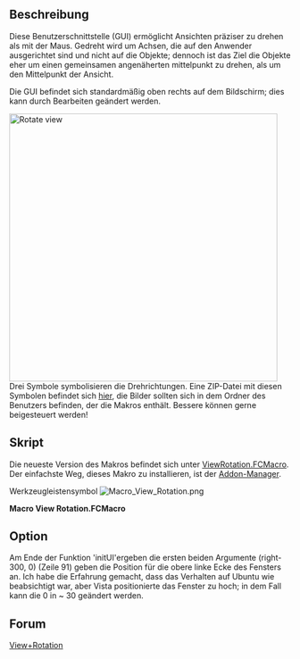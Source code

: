 <languages/>

{{Macro/de
|Name=Makro Ansicht drehen
|Icon=Macro_View_Rotation.png
|Translate=View-Rotation
|Description=Diese Benutzerschnittstelle (GUI) ermöglicht Ansichten präziser zu drehen als mit der Maus. Gedreht wird um Achsen, die auf den Anwender ausgerichtet sind und nicht auf die Objekte; dennoch ist das Ziel die Objekte eher um einen gemeinsamen angenäherten mittelpunkt zu drehen, als um den Mittelpunkt der Ansicht.<br />
Die GUI befindet sich standardmäßig oben rechts auf dem Bildschirm; dies kann durch Bearbeiten geändert werden.<br />
<br />
[https://forum.freecad.org/download/file.php?id=453 Icons Package]
|Author=Joe Dowsett
|Version=1.0
|Date=2012-01-04
|FCVersion=Alle
|Download=[https://wiki.freecad.org/images/a/af/Macro_View_Rotation.png ToolBar Icon]
|SeeAlso=[[Macro_Rotate_View|Macro Rotate View]], [[Macro_FCCamera|Macro FCCamera]]
}}

<span id="Description"></span>
==Beschreibung==

Diese Benutzerschnittstelle (GUI) ermöglicht Ansichten präziser zu drehen als mit der Maus. Gedreht wird um Achsen, die auf den Anwender ausgerichtet sind und nicht auf die Objekte; dennoch ist das Ziel die Objekte eher um einen gemeinsamen angenäherten mittelpunkt zu drehen, als um den Mittelpunkt der Ansicht.

Die GUI befindet sich standardmäßig oben rechts auf dem Bildschirm; dies kann durch Bearbeiten geändert werden.

{{Codeextralink|https://raw.githubusercontent.com/FreeCAD/FreeCAD-macros/master/PureGui/ViewRotation.FCMacro}}

[[File:Macro View Rotation 00.png|left|480px|Rotate view]]
{{clear}}
Drei Symbole symbolisieren die Drehrichtungen. Eine ZIP-Datei mit diesen Symbolen befindet sich [https://forum.freecad.org/download/file.php?id=453 hier], die Bilder sollten sich in dem Ordner des Benutzers befinden, der die Makros enthält. Bessere können gerne beigesteuert werden!

<span id="Script"></span>
==Skript==

Die neueste Version des Makros befindet sich unter [https://github.com/FreeCAD/FreeCAD-macros/blob/master/PureGui/ViewRotation.FCMacro ViewRotation.FCMacro]. Der einfachste Weg, dieses Makro zu installieren, ist der [[Std_AddonMgr/de|Addon-Manager]].

Werkzeugleistensymbol [[Image:Macro_View_Rotation.png]]

'''Macro View Rotation.FCMacro'''
{{MacroCode|code=
# -*- coding: utf-8 -*-
#
# FreeCAD macro ViewRotation.
# This GUI allows the view to be rotated with more precision than when using
# the mouse. Rotation is according to axes fixed with respect to the user and
# not the objects, though the aim is that the objects rotate about their
# approximate shared centre rather than the view centre.
# The GUI defaults to the top right of the screen, this behaviour can be
# changed by editing.
# [https://forum.freecad.org/viewtopic.php?f=3&t=1784&hilit=View+Rotation#p12012 View+Rotation]

from __future__ import division

__Name__ = 'View Rotation'
__Comment__ = 'This GUI allows the view to be rotated precisely'
__Author__ = 'Joe Dowsett'
__Version__ = '1.0'
__License__ = 'CC-BY-3.0'
__Web__ = 'https://wiki.freecad.org/Macro_View_Rotation'
__Wiki__ = 'https://wiki.freecad.org/Macro_View_Rotation'
__Icon__ = ''
__Help__ = 'Rotation is according to axes fixed with respect to the user.'
__Status__ = ''
__Requires__ = ''
__Files__ = 'ViewRotationOut.png,ViewRotationRight.png,ViewRotationUp.png'

from math import pi
import os

from PySide import QtCore
from PySide import QtGui
from pivy import coin

import FreeCAD as app
import FreeCADGui as gui


def get_macro_dir():
    """Return the directory where macros are located"""
    default_macro_dir = os.path.join(app.ConfigGet('UserAppData'), 'Macro')
    return app.ParamGet('User parameter:BaseApp/Preferences/Macro').GetString('MacroPath', default_macro_dir)


def find_centre():
    doc = app.activeDocument()
    if doc is None:
        return app.Vector(0, 0, 0)

    xmax = 0
    xmin = 0
    ymax = 0
    ymin = 0
    zmax = 0
    zmin = 0
    for obj in doc.Objects:
        try:
            if obj.TypeId[:4] == 'Mesh':
                box = obj.Mesh.BoundBox
            elif obj.TypeId[:6] == 'Points':
                box = obj.Points.BoundBox
            elif obj.TypeId[:4] == 'Part':
                box = obj.Shape.BoundBox
            else:
                continue
        except AttributeError:
            continue
        xmax = max(xmax, box.XMax)
        xmin = min(xmin, box.XMin)
        ymax = max(ymax, box.YMax)
        ymin = min(ymin, box.YMin)
        zmax = max(zmax, box.ZMax)
        zmin = min(zmin, box.ZMin)

    return app.Vector((xmax + xmin) / 2, (ymax + ymin) / 2, (zmax + zmin) / 2)


class RotateGui(QtGui.QWidget):
    def __init__(self):
        super(RotateGui, self).__init__()
        self.init_ui()
        self.init_rotate()

    def init_ui(self):
        macro_dir = get_macro_dir()
        self.sliders = []
        self.line_edits = []

        vbox = QtGui.QVBoxLayout()

        icons = ('ViewRotationRight.png', 'ViewRotationUp.png', 'ViewRotationOut.png')
        for icon in icons:
            slider = QtGui.QSlider(QtCore.Qt.Horizontal, self)
            slider.setFocusPolicy(QtCore.Qt.NoFocus)
            slider.setSingleStep(5)
            slider.setPageStep(15)
            slider.setValue(0)
            slider.setMaximum(180)
            slider.setMinimum(-180)
            slider.valueChanged[int].connect(self.valueChange)
            self.sliders.append(slider)

            line_edit = QtGui.QLineEdit(self)
            line_edit.setText('0')
            line_edit.setAlignment(QtCore.Qt.AlignRight)
            line_edit.returnPressed.connect(self.valueEntered)
            self.line_edits.append(line_edit)

            label = QtGui.QLabel(self)
            label.setPixmap(QtGui.QPixmap(os.path.join(macro_dir, icon)))

            hbox = QtGui.QHBoxLayout()
            hbox.addWidget(label, 1, QtCore.Qt.AlignCenter)
            hbox.addWidget(slider, 4)
            hbox.addWidget(line_edit, 1)
            vbox.addLayout(hbox)

        reset_button = QtGui.QPushButton('Reset')
        reset_button.clicked.connect(self.reset)

        ok_button = QtGui.QPushButton('OK')
        ok_button.clicked.connect(self.close)

        cancel_button = QtGui.QPushButton('Cancel')
        cancel_button.clicked.connect(self.cancel)

        hbox = QtGui.QHBoxLayout()
        hbox.addWidget(reset_button, 1)
        hbox.addWidget(ok_button, 1)
        hbox.addWidget(cancel_button, 1)
        vbox.addStretch(1)
        vbox.addLayout(hbox)

        self.setLayout(vbox)

        desktop_widget = QtGui.QDesktopWidget()
        right = desktop_widget.availableGeometry().width()

        self.setGeometry(right - 300, 0, 300, 150)
        self.setWindowTitle('Rotate view')
        self.show()

    def init_rotate(self):
        self.internal = False
        self.current = 0

        self.cam = gui.activeDocument().ActiveView.getCameraNode()
        self.centre = coin.SbVec3f(find_centre())
        self.view = self.cam.orientation.getValue()
        self.pos = self.cam.position.getValue()

        # Store a copy of the original view to be restored in the case of user
        # selecting Reset or Cancel.
        self.original_view = coin.SbRotation(self.view.getValue())
        self.original_pos = coin.SbVec3f(self.pos.getValue())

        self.config_direction(0)


    def reset(self):
        # Reset the view to the original one.
        self.cam.orientation = self.original_view
        self.cam.position = self.original_pos
        self.internal = True
        for sld in self.sliders:
            sld.setValue(0)
        self.internal = False
        for tbox in self.line_edits:
            tbox.setText("0")
        self.config_direction(0)

    def cancel(self):
        self.reset()
        self.close()


    def config_direction(self, i):
        # Evaluate the vectors corresponding to the three directions for the
        # current view, and assign the i-th one to self.direction.
        self.view = self.cam.orientation.getValue()
        self.view = coin.SbRotation(self.view.getValue())
        self.pos = self.cam.position.getValue()
        self.pos = coin.SbVec3f(self.pos.getValue())

        up = coin.SbVec3f(0,1,0)
        self.up = self.view.multVec(up)
        out = coin.SbVec3f(0,0,1)
        self.out = self.view.multVec(out)
        u = self.up.getValue()
        o = self.out.getValue()
        r = (u[1]*o[2]-u[2]*o[1], u[2]*o[0]-u[0]*o[2], u[0]*o[1]-u[1]*o[0])
        self.right = coin.SbVec3f(r)

        self.direction = [self.right, self.up, self.out][i]

    def check(self, i):
        # Check if the direction of rotation has changed, if so then set
        # previous slider & textbox to zero, and setup the new direction.
        if i != self.current:
            self.internal = True
            self.sliders[self.current].setValue(0)
            self.line_edits[self.current].setText("0")
            self.internal = False
            self.current = i
            self.config_direction(i)

    def rotate(self, value):
        # Carry out the desired rotation about self.direction.
        val = value*pi/180.0
        rot = coin.SbRotation(self.direction, -val)
        nrot = self.view*rot
        prot = rot.multVec(self.pos - self.centre) + self.centre
        self.cam.orientation = nrot
        self.cam.position = prot

    def valueChange(self, value):
        # Respond to the change in value of a slider, update the corresponding
        # text box, check for a direction change then rotate
        # if the value was changed internally, ignore event.
        if self.internal:
            return

        sender = self.sender()
        for i in range(3):
            if sender == self.sliders[i]:
                break
        self.line_edits[i].setText(str(value))
        self.check(i)
        self.rotate(value)

    def valueEntered(self):
        # Respond to a value being entered in a text box, updating the
        # corresponding slider, check for direction change then rotate.
        sender = self.sender()
        for i in range(3):
            if sender == self.line_edits[i]:
                break
        value = int(self.line_edits[i].text())
        self.internal = True
        self.sliders[i].setValue(value)
        self.internal = False
        self.check(i)
        self.rotate(value)

if __name__ == '__main__':
    # We need to set a variable, otherwise, the dialog doesn't appear.
    rotate = RotateGui()

}}


==Option==

Am Ende der Funktion 'initUI'ergeben die ersten beiden Argumente (right-300, 0) (Zeile 91) geben die Position für die obere linke Ecke des Fensters an. Ich habe die Erfahrung gemacht, dass das Verhalten auf Ubuntu wie beabsichtigt war, aber Vista positionierte das Fenster zu hoch; in dem Fall kann die 0 in ~ 30 geändert werden. <br />

{{Code|code=
		self.setGeometry(right-300, 0, 300, 150)
}}

==Forum==

[https://forum.freecad.org/viewtopic.php?f=3&t=1784&hilit=View+Rotation#p12012 View+Rotation]